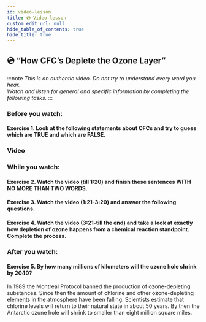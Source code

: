 ```yaml
---
id: video-lesson
title: 💿 Video lesson
custom_edit_url: null
hide_table_of_contents: true
hide_title: true
---
```



## 💿 “How CFC’s Deplete the Ozone Layer”

:::note
_This is an authentic video. Do not try to understand every word you hear._  
_Watch and listen for general and specific information by completing the following tasks._
:::

### Before you watch:

#### Exercise 1. Look at the following statements about CFCs and try to guess which are TRUE and which are FALSE.

<Frame src='https://learningapps.org/watch?v=p6u2spfwn21' height='560px' />

### Video

<ReactPlayer
  url='https://www.youtube.com/watch?v=5BM4wXCP3Vc'
  width='853px'
  height='480px'
  controls={true}
/>

### While you watch:

#### Exercise  2.  Watch  the  video  (till  1:20)  and  finish  these sentences WITH NO MORE THAN TWO WORDS.

<Frame src='https://learningapps.org/watch?v=p4dbi73it21' height='320px' />

#### Exercise 3. Watch the video (1:21-3:20) and answer the following questions.

<Frame src='https://learningapps.org/watch?v=p6jwe9uu221' height='400px' />

#### Exercise 4. Watch the video (3:21-till the end) and take a look at exactly how depletion  of  ozone  happens  from  a  chemical  reaction  standpoint.  Complete  the  process.

<Frame src='https://learningapps.org/watch?v=p91ah0at521' height='496px' />

### After you watch:

#### Exercise 5. By how many millions of kilometers will the ozone hole shrink by 2040?

In 1989 the Montreal Protocol banned the production of ozone-depleting substances. Since then the amount of chlorine and other ozone-depleting elements in the atmosphere have been falling. Scientists estimate that chlorine levels will return to their natural state in about 50 years. By then the Antarctic ozone hole will shrink to smaller than eight million square miles.